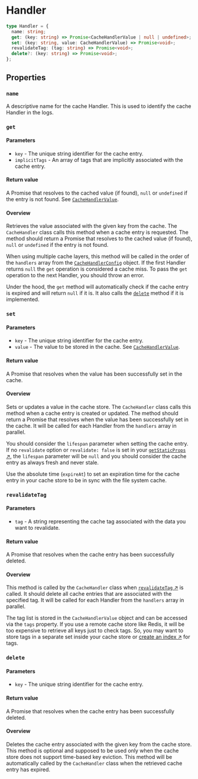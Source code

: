 # Handler

```typescript
type Handler = {
  name: string;
  get: (key: string) => Promise<CacheHandlerValue | null | undefined>;
  set: (key: string, value: CacheHandlerValue) => Promise<void>;
  revalidateTag: (tag: string) => Promise<void>;
  delete?: (key: string) => Promise<void>;
};
```

## Properties

### `name`

A descriptive name for the cache Handler. This is used to identify the cache Handler in the logs.

### `get`

#### Parameters

- `key` - The unique string identifier for the cache entry.
- `implicitTags` - An array of tags that are implicitly associated with the cache entry.

#### Return value

A Promise that resolves to the cached value (if found), `null` or `undefined` if the entry is not found. See [`CacheHandlerValue`](/api-reference/cache-handler-value).

#### Overview

Retrieves the value associated with the given key from the cache. The `CacheHandler` class calls this method when a cache entry is requested. The method should return a Promise that resolves to the cached value (if found), `null` or `undefined` if the entry is not found.

When using multiple cache layers, this method will be called in the order of the `handlers` array from the [`CacheHandlerConfig`](/api-reference/cache-handler-config) object. If the first Handler returns `null` the `get` operation is considered a cache miss. To pass the `get` operation to the next Handler, you should throw an error.

Under the hood, the `get` method will automatically check if the cache entry is expired and will return `null` if it is. It also calls the [`delete`](/api-reference/handler#delete) method if it is implemented.

### `set`

#### Parameters

- `key` - The unique string identifier for the cache entry.
- `value` - The value to be stored in the cache. See [`CacheHandlerValue`](/api-reference/cache-handler-value).

#### Return value

A Promise that resolves when the value has been successfully set in the cache.

#### Overview

Sets or updates a value in the cache store. The `CacheHandler` class calls this method when a cache entry is created or updated. The method should return a Promise that resolves when the value has been successfully set in the cache. It will be called for each Handler from the `handlers` array in parallel.

You should consider the `lifespan` parameter when setting the cache entry. If no `revalidate` option or `revalidate: false` is set in your [`getStaticProps` ↗](https://nextjs.org/docs/pages/api-reference/functions/get-static-props#revalidate), the `lifespan` parameter will be `null` and you should consider the cache entry as always fresh and never stale.

Use the absolute time (`expireAt`) to set an expiration time for the cache entry in your cache store to be in sync with the file system cache.

### `revalidateTag`

#### Parameters

- `tag` - A string representing the cache tag associated with the data you want to revalidate.

#### Return value

A Promise that resolves when the cache entry has been successfully deleted.

#### Overview

This method is called by the `CacheHandler` class when [`revalidateTag` ↗](https://nextjs.org/docs/app/api-reference/functions/revalidateTag) is called. It should delete all cache entries that are associated with the specified tag. It will be called for each Handler from the `handlers` array in parallel.

The tag list is stored in the `CacheHandlerValue` object and can be accessed via the `tags` property. If you use a remote cache store like Redis, it will be too expensive to retrieve all keys just to check tags. So, you may want to store tags in a separate set inside your cache store or [create an index ↗](https://redis.io/docs/interact/search-and-query/indexing/) for tags.

### `delete`

#### Parameters

- `key` - The unique string identifier for the cache entry.

#### Return value

A Promise that resolves when the cache entry has been successfully deleted.

#### Overview

Deletes the cache entry associated with the given key from the cache store. This method is optional and supposed to be used only when the cache store does not support time-based key eviction. This method will be automatically called by the `CacheHandler` class when the retrieved cache entry has expired.
